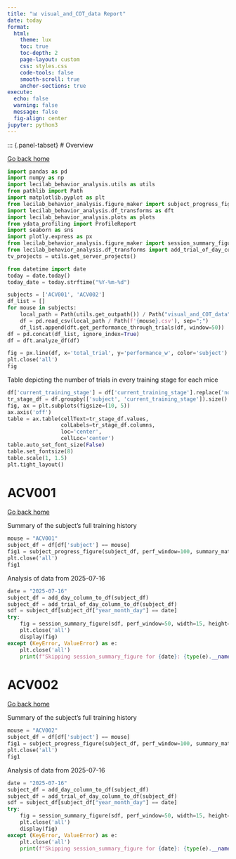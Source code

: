 ```yaml
---
title: "📊 visual_and_COT_data Report"
date: today
format:
  html:
    theme: lux
    toc: true
    toc-depth: 2
    page-layout: custom
    css: styles.css
    code-tools: false
    smooth-scroll: true
    anchor-sections: true
execute:
  echo: false
  warning: false
  message: false
  fig-align: center
jupyter: python3
---
```

::: {.panel-tabset}
# Overview

[Go back home](https://learningcircuitslab.github.io/village-report-generator/index.html)

```python
import pandas as pd
import numpy as np
import lecilab_behavior_analysis.utils as utils
from pathlib import Path
import matplotlib.pyplot as plt
from lecilab_behavior_analysis.figure_maker import subject_progress_figure
import lecilab_behavior_analysis.df_transforms as dft
import lecilab_behavior_analysis.plots as plots
from ydata_profiling import ProfileReport
import seaborn as sns
import plotly.express as px
from lecilab_behavior_analysis.figure_maker import session_summary_figure
from lecilab_behavior_analysis.df_transforms import add_trial_of_day_column_to_df, add_day_column_to_df
tv_projects = utils.get_server_projects()

from datetime import date
today = date.today()
today_date = today.strftime("%Y-%m-%d")

subjects = ['ACV001', 'ACV002']
df_list = []
for mouse in subjects:
    local_path = Path(utils.get_outpath()) / Path("visual_and_COT_data") / Path("sessions") / Path(mouse)
    df = pd.read_csv(local_path / Path(f'{mouse}.csv'), sep=";")
    df_list.append(dft.get_performance_through_trials(df, window=50))
df = pd.concat(df_list, ignore_index=True)
df = dft.analyze_df(df)
```

```python
fig = px.line(df, x='total_trial', y='performance_w', color='subject')
plt.close('all')
fig
```

Table depicting the number of trials in every training stage for each mice
```python
df['current_training_stage'] = df['current_training_stage'].replace('not saved', 'Habituation')
tr_stage_df = df.groupby(['subject', 'current_training_stage']).size().unstack(fill_value=0).reset_index()
fig, ax = plt.subplots(figsize=(10, 5))
ax.axis('off')
table = ax.table(cellText=tr_stage_df.values,
                 colLabels=tr_stage_df.columns,
                 loc='center',
                 cellLoc='center')
table.auto_set_font_size(False)
table.set_fontsize(8)
table.scale(1, 1.5)
plt.tight_layout()

```
# ACV001

[Go back home](https://learningcircuitslab.github.io/village-report-generator/index.html)

Summary of the subject's full training history
```python
mouse = "ACV001"
subject_df = df[df['subject'] == mouse]
fig1 = subject_progress_figure(subject_df, perf_window=100, summary_matrix_plot=False)
plt.close('all')
fig1
```

Analysis of data from 2025-07-16
```python
date = "2025-07-16"
subject_df = add_day_column_to_df(subject_df)
subject_df = add_trial_of_day_column_to_df(subject_df)
sdf = subject_df[subject_df["year_month_day"] == date]
try:
    fig = session_summary_figure(sdf, perf_window=50, width=15, height=10)
    plt.close('all')
    display(fig)
except (KeyError, ValueError) as e:
    plt.close('all')
    print(f"Skipping session_summary_figure for {date}: {type(e).__name__} - {e}")
```

# ACV002

[Go back home](https://learningcircuitslab.github.io/village-report-generator/index.html)

Summary of the subject's full training history
```python
mouse = "ACV002"
subject_df = df[df['subject'] == mouse]
fig1 = subject_progress_figure(subject_df, perf_window=100, summary_matrix_plot=False)
plt.close('all')
fig1
```

Analysis of data from 2025-07-16
```python
date = "2025-07-16"
subject_df = add_day_column_to_df(subject_df)
subject_df = add_trial_of_day_column_to_df(subject_df)
sdf = subject_df[subject_df["year_month_day"] == date]
try:
    fig = session_summary_figure(sdf, perf_window=50, width=15, height=10)
    plt.close('all')
    display(fig)
except (KeyError, ValueError) as e:
    plt.close('all')
    print(f"Skipping session_summary_figure for {date}: {type(e).__name__} - {e}")
```
